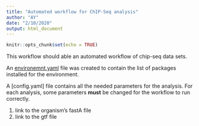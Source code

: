 ```yaml
---
title: "Automated workflow for ChIP-Seq analysis"
author: "AY"
date: "2/10/2020"
output: html_document
---
```


```r
knitr::opts_chunk$set(echo = TRUE)
```

This workflow should able an automated workflow of chip-seq data sets.


An [environemnt.yaml](environment.yaml) file was created to contain the list of packages installed for the environment.

A [config.yaml] file contains all the needed parameters for the analysis. For each analysis, some parameters __must__ be changed for the workflow to run correctly.

1. link to the organism's fastA file
2. link to the gtf file

